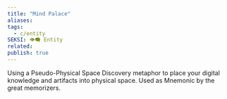 ```yaml
---
title: "Mind Palace"
aliases: 
tags:
  - c/entity
SEKSI: 👁️‍🗨️ Entity
related:
publish: true
---
```



Using a <Link href="/c/pseudo-physical-space-discovery" className="text-[var(--color-primary)] hover:underline hover:text-[var(--color-secondary)] transition-colors font-medium">Pseudo-Physical Space Discovery</Link> metaphor to place your digital knowledge and artifacts into physical space. Used as <Link href="/c/mnemonic" className="text-[var(--color-primary)] hover:underline hover:text-[var(--color-secondary)] transition-colors font-medium">Mnemonic</Link> by the great memorizers. 

